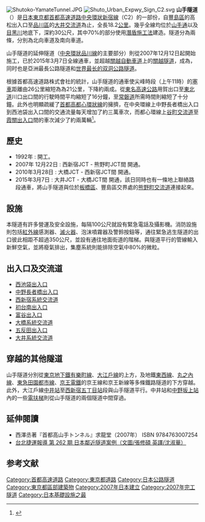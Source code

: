 {{Expand |time=2010-06-2T13:13:34+00:00 }}
{{about|[[首都高速道路|首都高速道路]]位於[[東京|東京]]西部的隧道
|[[橫濱|橫濱]]的同名隧道
|{{link-ja|山手隧道 (橫濱市)|山手隧道}}}}
[[File:Shutoko-YamateTunnel.JPG|thumb]]
{{japanese|japanese=山手トンネル|kana=やまてトンネル|romaji=Yamate Tonneru}}
[[File:Shuto_Urban_Expwy_Sign_C2.svg|thumb]]
'''山手隧道'''（{{lang-ja|'''山手トンネル'''}}）是[[日本|日本]][[東京都|東京都]][[首都高速道路|首都高速道路]][[首都高速道路中央環狀線#中央環狀新宿線|中央環狀新宿線]]（C2）的一部份，自[[豐島區|豐島區]]的高松出入口至[[品川區|品川區]]的[[大井JCT|大井交流道]]為止，全長18.2[[公里|公里]]。幾乎全線均位於[[東京都道317號環狀六號線|山手通]]以及[[目黑川|目黑川]]地底下，深約30公尺，其中70%的部分使用[[鑽挖式隧道|潛盾施工法]]建造。隧道分為兩條，分別為北向車道及南向車道。  

山手隧道的延伸隧道（[[首都高速道路中央環狀線#中央環狀品川線|中央環狀品川線]]的主要部分）則從2007年12月12日起開始施工，已於2015年3月7日全線通車，並超越[[關越自動車道|關越自動車道]]上的[[關越隧道|關越隧道]]，成為{{link-ja|日本公路隧道列表|延長別日本の道路トンネルの一覧|日本最長的公路隧道}}，同时也是亞洲最長公路隧道和[[世界公路隧道列表|世界最长的双洞公路隧道]]。 

根據首都高速道路株式會社的統計，山手隧道的通車使尖峰時段（上午11時）的[[塞車|塞車]]距離由26公里縮短為為21公里，下降約兩成。從[[東名高速公路|東名高速公路]]用賀出口至[[東北道|東北道]]川口出口間的行駛時間平均縮短了16分鐘，至[[常磐道|常磐道]]所需時間則縮短了十分鐘。此外也明顯疏緩了[[首都高都心環狀線|首都高都心環狀線]]的擁擠，在中央環線上中野長者橋出入口到西池袋出入口間的交通流量每天增加了約三萬車次，而都心環線上[[谷町JCT|谷町交流道]]至[[霞關出入口|霞關出入口]]間的車次減少了約兩萬輛<ref>{{cite web |language=zh-cn |url=http://www.jpandcn0411.com/show.aspx?id=693&cid=22 |title=山手隧道开通后，首都高速公路拥堵减轻了2成 |publisher=[[日搜網|日搜網]] |date=2010-04-22 |accessdate=2011-02-20 }}{{dead link|date=2017年12月 |bot=InternetArchiveBot |fix-attempted=yes }}</ref>。

==歷史==
* 1992年 : 開工。
* 2007年 12月22日 : 西新宿JCT - 熊野町JCT間 開通。
* 2010年3月28日 : 大橋JCT - 西新宿JCT間 開通。
* 2015年3月7日 : 大井JCT - 大橋JCT間 開通，該日同時也有一條地上聯絡路段通車，將山手隧道與位於[[板橋區_(日本)|板橋區]]、豐島區交界處的[[熊野町JCT|熊野町交流道]]連接起來。

==設施 ==
本隧道有許多營運及安全設施，每隔100公尺就設有緊急電話及攝影機。消防設施則包括[[紅外線|紅外線]]感測器、[[滅火器|滅火器]]、泡沫噴霧器及警鈴按鈕等，通往緊急逃生隧道的出口彼此相距不超過350公尺，並設有通往地面街道的階梯。與隧道平行的管線輸入新鮮空氣，並將廢氣排出，集塵系統則能排除空氣中80%的微粒。

==出入口及交流道==
* [[西池袋出入口|西池袋出入口]]
* [[中野長者橋出入口|中野長者橋出入口]]
* [[西新宿系統交流道|西新宿系統交流道]]
* [[初台南出入口|初台南出入口]]
* [[富谷出入口|富谷出入口]]
* [[大橋系統交流道|大橋系統交流道]]
* [[五反田出入口|五反田出入口]]
* [[大井系統交流道|大井系統交流道]]

==穿越的其他隧道==
山手隧道分別從[[東京地下鐵|東京地下鐵]][[有樂町線|有樂町線]]、[[大江戶線|大江戶線]]的上方，及地鐵[[東西線_(東京地下鐵)|東西線]]、[[丸之內線|丸之內線]]、[[東急田園都市線|東急田園都市線]]、[[京王電鐵|京王電鐵]]的京王線和京王新線等多條鐵路隧道的下方穿越。此外，大江戶線[[中井站|中井站]]至[[西新宿五丁目站|西新宿五丁目站]]段與山手隧道平行。中井站和[[中野坂上站|中野坂上站]]內的一些[[電扶梯|電扶梯]]則從山手隧道的兩個隧道中間穿過。

==延伸閱讀==
* 西澤丞著『首都高山手トンネル』求龍堂（2007年） ISBN 9784763007254
* [https://web.archive.org/web/20101001014356/http://www2.dorts.gov.tw/news/newsletter/ns262/rp262_06.html 台北捷運報導 第 262 期 日本鄰近隧道案例（文圖/張修碩 英譯/沈淑華）]

==参考文献==
<div class="references-small">
<references />
</div>
{{DEFAULTSORT:Yamate Tunnel}}
{{Portal bar|日本|東京|公路}}
[[Category:首都高速道路|Category:首都高速道路]]
[[Category:東京都道路|Category:東京都道路]]
[[Category:日本公路隧道|Category:日本公路隧道]]
[[Category:東京都區部建築物|Category:東京都區部建築物]]
[[Category:2007年日本建立|Category:2007年日本建立]]
[[Category:2007年完工隧道|Category:2007年完工隧道]]
[[Category:日本基礎設施之最|Category:日本基礎設施之最]]